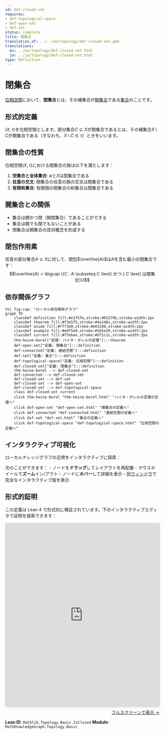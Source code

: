 ```yaml
---
id: def-closed-set
requires:
- def-topological-space
- def-open-set
- def-set
status: complete
title: 閉集合
translation_of: ../../en/topology/def-closed-set.qmd
translations:
  en: ../en/topology/def-closed-set.html
  ja: ../ja/topology/def-closed-set.html
type: Definition
---
```


# 閉集合 {#def-closed-set}

[位相空間](def-topological-space.qmd)において、**閉集合**とは、その補集合が[開集合](def-open-set.qmd)である[集合](../logic-set-theory/def-set.qmd)のことです。

## 形式的定義

$(X, \tau)$を位相空間とします。部分集合$C \subseteq X$が閉集合であるとは、その補集合$X \setminus C$が開集合である（すなわち、$X \setminus C \in \tau$）ときをいいます。

## 閉集合の性質

位相空間$(X, \tau)$における閉集合の族は以下を満たします：

1. **空集合と全体集合**: $\emptyset$と$X$は閉集合である
2. **任意の交叉**: 閉集合の任意の族の交叉は閉集合である
3. **有限和集合**: 有限個の閉集合の和集合は閉集合である

## 開集合との関係

- 集合は開かつ閉（開閉集合）であることができる
- 集合は開でも閉でもないことがある
- 閉集合は開集合の双対概念を形成する

## 閉包作用素

任意の部分集合$A \subseteq X$に対して、閉包$\overline{A}$は$A$を含む最小の閉集合です：
$$\overline{A} = \bigcap \{C : A \subseteq C \text{ かつ } C \text{ は閉集合}\}$$

## 依存関係グラフ

```mermaid
%%| fig-cap: "ローカル依存関係グラフ"
graph TD
    classDef definition fill:#e1f5fe,stroke:#01579b,stroke-width:2px
    classDef theorem fill:#f3e5f5,stroke:#4a148c,stroke-width:2px
    classDef axiom fill:#fff3e0,stroke:#e65100,stroke-width:2px
    classDef example fill:#e8f5e9,stroke:#1b5e20,stroke-width:2px
    classDef current fill:#ffebee,stroke:#b71c1c,stroke-width:3px
    thm-heine-borel["定理: ハイネ・ボレルの定理"]:::theorem
    def-open-set["定義: 開集合"]:::definition
    def-connected["定義: 連結空間"]:::definition
    def-set["定義: 集合"]:::definition
    def-topological-space["定義: 位相空間"]:::definition
    def-closed-set["定義: 閉集合"]:::definition
    thm-heine-borel --> def-closed-set
    def-connected --> def-closed-set
    def-closed-set --> def-set
    def-closed-set --> def-open-set
    def-closed-set --> def-topological-space
    class def-closed-set current
    click thm-heine-borel "thm-heine-borel.html" "ハイネ・ボレルの定理の定理へ"
    click def-open-set "def-open-set.html" "開集合の定義へ"
    click def-connected "def-connected.html" "連結空間の定義へ"
    click def-set "def-set.html" "集合の定義へ"
    click def-topological-space "def-topological-space.html" "位相空間の定義へ"
```

## インタラクティブ可視化

ローカルナレッジグラフの近傍をインタラクティブに探索：

::: {.graph-viz data-id="def-closed-set" data-width="700" data-height="500"}
:::

次のことができます：
- ノードを**ドラッグ**してレイアウトを再配置
- マウスホイールで**ズーム**イン/アウト
- ノードに**ホバー**して詳細を表示
- [別ウィンドウ](../../output/interactive/ja/def-closed-set.html){target="_blank"}で完全なインタラクティブ版を表示


## 形式的証明

この定義は Lean 4 で形式的に検証されています。下のインタラクティブエディタで証明を探索できます：

```{=html}
<div class="lean-proof-container" style="margin: 1em 0;">
  <iframe
    src="https://live.lean-lang.org/#url=https://rk0429.github.io/ModernMath/formal/MathKnowledgeGraph/Topology/Basic.lean"
    width="100%"
    height="600"
    style="border: 1px solid #ddd; border-radius: 4px; box-shadow: 0 2px 4px rgba(0,0,0,0.1);"
    title="Lean 4 Interactive Proof">
    <p>ブラウザが iframe をサポートしていません。</p>
  </iframe>
  <p style="text-align: right; margin-top: 0.5em;">
    <a href="https://live.lean-lang.org/#url=https://rk0429.github.io/ModernMath/formal/MathKnowledgeGraph/Topology/Basic.lean" target="_blank" rel="noopener noreferrer">
      フルスクリーンで表示 →
    </a>
  </p>
</div>
```

**Lean ID**: `Mathlib.Topology.Basic.IsClosed`
**Module**: `MathKnowledgeGraph.Topology.Basic`
